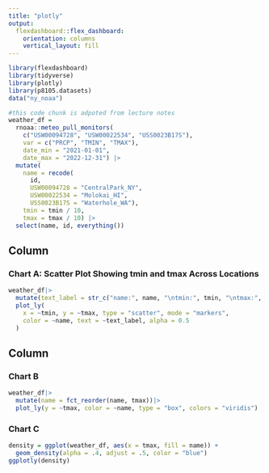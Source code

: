 ```yaml
---
title: "plotly"
output: 
  flexdashboard::flex_dashboard:
    orientation: columns
    vertical_layout: fill
---
```


```r
library(flexdashboard)
library(tidyverse)
library(plotly)
library(p8105.datasets)
data("ny_noaa")

#this code chunk is adpoted from lecture notes 
weather_df = 
  rnoaa::meteo_pull_monitors(
    c("USW00094728", "USW00022534", "USS0023B17S"),
    var = c("PRCP", "TMIN", "TMAX"), 
    date_min = "2021-01-01",
    date_max = "2022-12-31") |>
  mutate(
    name = recode(
      id, 
      USW00094728 = "CentralPark_NY", 
      USW00022534 = "Molokai_HI",
      USS0023B17S = "Waterhole_WA"),
    tmin = tmin / 10,
    tmax = tmax / 10) |>
  select(name, id, everything()) 
```

Column {data-width=500}
-----------------------------------------------------------------------

### Chart A: Scatter Plot Showing tmin and tmax Across Locations

```r
weather_df|>
  mutate(text_label = str_c("name:", name, "\ntmin:", tmin, "\ntmax:", tmax))|>
  plot_ly(
    x = ~tmin, y = ~tmax, type = "scatter", mode = "markers",
    color = ~name, text = ~text_label, alpha = 0.5
  )

```

Column {data-width=450}
-----------------------------------------------------------------------

### Chart B

```r
weather_df|>
  mutate(name = fct_reorder(name, tmax))|>
  plot_ly(y = ~tmax, color = ~name, type = "box", colors = "viridis")
```


### Chart C

```r
density = ggplot(weather_df, aes(x = tmax, fill = name)) + 
  geom_density(alpha = .4, adjust = .5, color = "blue")
ggplotly(density)
```

